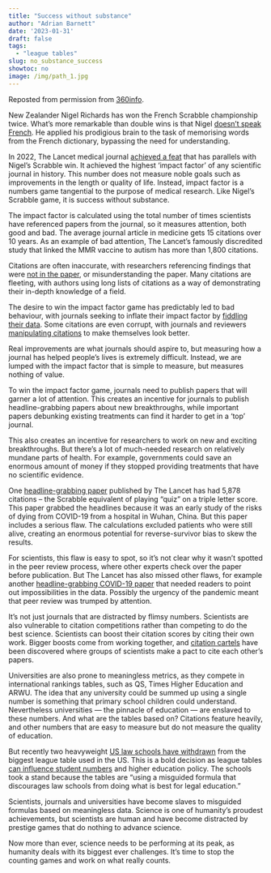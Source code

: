 ```yaml
---
title: "Success without substance"
author: "Adrian Barnett"
date: '2023-01-31'
draft: false
tags:
  - "league tables"
slug: no_substance_success
showtoc: no
image: /img/path_1.jpg
---
```


Reposted from permission from [360info](https://360info.org/success-without-substance/).

New Zealander Nigel Richards has won the French Scrabble championship twice. What’s more remarkable than double wins is that Nigel [doesn’t speak French](https://www.npr.org/sections/thetwo-way/2015/07/21/424980378/winner-of-french-scrabble-title-does-not-speak-french). He applied his prodigious brain to the task of memorising words from the French dictionary, bypassing the need for understanding.

In 2022, The Lancet medical journal [achieved a feat](https://retractionwatch.com/2022/06/28/the-lancet-more-than-doubles-its-impact-factor-eclipsing-nejm-for-the-first-time-ever/) that has parallels with Nigel’s Scrabble win. It achieved the highest ‘impact factor’ of any scientific journal in history. This number does not measure noble goals such as improvements in the length or quality of life. Instead, impact factor is a numbers game tangential to the purpose of medical research. Like Nigel’s Scrabble game, it is success without substance. 

The impact factor is calculated using the total number of times scientists have referenced papers from the journal, so it measures attention, both good and bad. The average journal article in medicine gets 15 citations over 10 years. As an example of bad attention, The Lancet’s famously discredited study that linked the MMR vaccine to autism has more than 1,800 citations. 

Citations are often inaccurate, with researchers referencing findings that were [not in the paper](https://portlandpress.com/clinsci/article/135/5/671/227884/How-accurate-are-citations-of-frequently-cited), or misunderstanding the paper. Many citations are fleeting, with authors using long lists of citations as a way of demonstrating their in-depth knowledge of a field. 

The desire to win the impact factor game has predictably led to bad behaviour, with journals seeking to inflate their impact factor by [fiddling their data](https://link.springer.com/article/10.1007/s00005-008-0024-5). Some citations are even corrupt, with journals and reviewers [manipulating citations](https://www.nature.com/articles/d41586-020-02378-2) to make themselves look better.

Real improvements are what journals should aspire to, but measuring how a journal has helped people’s lives is extremely difficult. Instead, we are lumped with the impact factor that is simple to measure, but measures nothing of value. 

To win the impact factor game, journals need to publish papers that will garner a lot of attention. This creates an incentive for journals to publish headline-grabbing papers about new breakthroughs, while important papers debunking existing treatments can find it harder to get in a ‘top’ journal. 

This also creates an incentive for researchers to work on new and exciting breakthroughs. But there’s a lot of much-needed research on relatively mundane parts of health. For example, governments could save an enormous amount of money if they stopped providing treatments that have no scientific evidence. 

One [headline-grabbing paper](https://www.thelancet.com/journals/lancet/article/PIIS0140-6736(20)30566-3/fulltext) published by The Lancet has had 5,878 citations – the Scrabble equivalent of playing “quiz” on a triple letter score. This paper grabbed the headlines because it was an early study of the risks of dying from COVID-19 from a hospital in Wuhan, China. But this paper includes a serious flaw. The calculations excluded patients who were still alive, creating an enormous potential for reverse-survivor bias to skew the results.

For scientists, this flaw is easy to spot, so it’s not clear why it wasn’t spotted in the peer review process, where other experts check over the paper before publication. But The Lancet has also missed other flaws, for example another [headline-grabbing COVID-19 paper](https://www.the-scientist.com/features/the-surgisphere-scandal-what-went-wrong--67955) that needed readers to point out impossibilities in the data. Possibly the urgency of the pandemic meant that peer review was trumped by attention.

It’s not just journals that are distracted by flimsy numbers. Scientists are also vulnerable to citation competitions rather than competing to do the best science. Scientists can boost their citation scores by citing their own work. Bigger boosts come from working together, and [citation cartels](https://blog.frontiersin.org/2017/01/03/citations-cartels-an-emerging-problem-in-scientific-publishing/) have been discovered where groups of scientists make a pact to cite each other’s papers.

Universities are also prone to meaningless metrics, as they compete in international rankings tables, such as QS, Times Higher Education and ARWU. The idea that any university could be summed up using a single number is something that primary school children could understand. Nevertheless universities — the pinnacle of education — are enslaved to these numbers. And what are the tables based on? Citations feature heavily, and other numbers that are easy to measure but do not measure the quality of education.

But recently two heavyweight [US law schools have withdrawn](https://www.theguardian.com/us-news/2022/nov/17/yale-harvard-law-school-us-news-world-report-rankings) from the biggest league table used in the US. This is a bold decision as league tables [can influence student numbers](https://rss.onlinelibrary.wiley.com/doi/epdf/10.1111/1740-9713.01663) and higher education policy. The schools took a stand because the tables are “using a misguided formula that discourages law schools from doing what is best for legal education.”

Scientists, journals and universities have become slaves to misguided formulas based on meaningless data. Science is one of humanity’s proudest achievements, but scientists are human and have become distracted by prestige games that do nothing to advance science.

Now more than ever, science needs to be performing at its peak, as humanity deals with its biggest ever challenges. It’s time to stop the counting games and work on what really counts.
